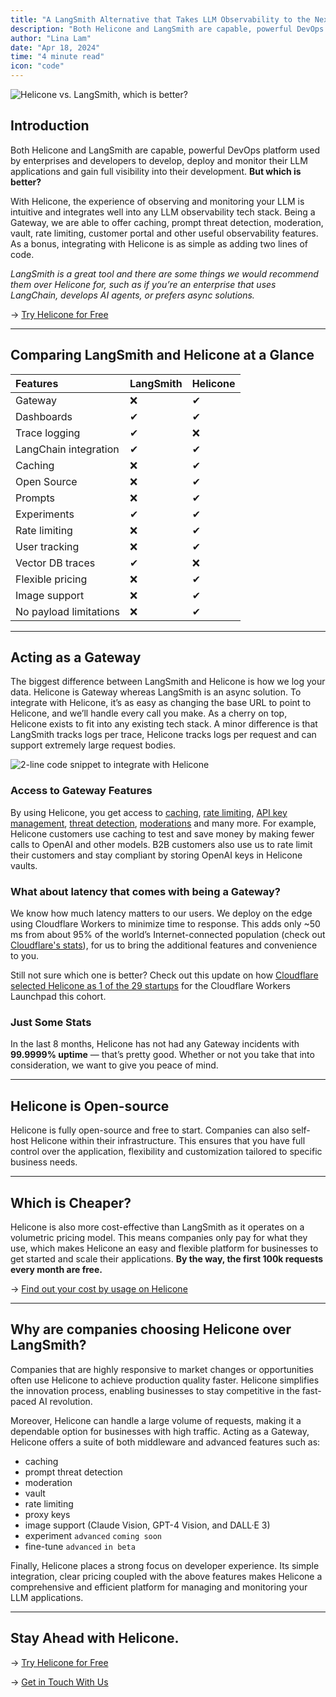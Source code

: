 ```yaml
---
title: "A LangSmith Alternative that Takes LLM Observability to the Next Level"
description: "Both Helicone and LangSmith are capable, powerful DevOps platform used by enterprises and developers building LLM applications. But which is better?"
author: "Lina Lam"
date: "Apr 18, 2024"
time: "4 minute read"
icon: "code"
---
```


![Helicone vs. LangSmith, which is better?](/static/blog/langsmith-vs-helicone/cover-image.webp)

## Introduction

Both Helicone and LangSmith are capable, powerful DevOps platform used by enterprises and developers to develop, deploy and monitor their LLM applications and gain full visibility into their development. **But which is better?**

With Helicone, the experience of observing and monitoring your LLM is intuitive and integrates well into any LLM observability tech stack. Being a Gateway, we are able to offer caching, prompt threat detection, moderation, vault, rate limiting, customer portal and other useful observability features. As a bonus, integrating with Helicone is as simple as adding two lines of code.

_LangSmith is a great tool and there are some things we would recommend them over Helicone for, such as if you’re an enterprise that uses LangChain, develops AI agents, or prefers async solutions._

→ <a href="https://www.helicone.ai/signup" target="_blank">Try Helicone for Free</a>

---

## Comparing LangSmith and Helicone at a Glance

| Features               | LangSmith | Helicone |
| :--------------------- | :-------- | :------- |
| Gateway                | ❌        | ✔        |
| Dashboards             | ✔         | ✔        |
| Trace logging          | ✔         | ❌       |
| LangChain integration  | ✔         | ✔        |
| Caching                | ❌        | ✔        |
| Open Source            | ❌        | ✔        |
| Prompts                | ❌        | ✔        |
| Experiments            | ✔         | ✔        |
| Rate limiting          | ❌        | ✔        |
| User tracking          | ❌        | ✔        |
| Vector DB traces       | ✔         | ❌       |
| Flexible pricing       | ❌        | ✔        |
| Image support          | ❌        | ✔        |
| No payload limitations | ❌        | ✔        |

---

## Acting as a Gateway

The biggest difference between LangSmith and Helicone is how we log your data. Helicone is Gateway whereas LangSmith is an async solution. To integrate with Helicone, it’s as easy as changing the base URL to point to Helicone, and we’ll handle every call you make. As a cherry on top, Helicone exists to fit into any existing tech stack. A minor difference is that LangSmith tracks logs per trace, Helicone tracks logs per request and can support extremely large request bodies.

![2-line code snippet to integrate with Helicone](/static/blog/langsmith-vs-helicone/code.png)

### Access to Gateway Features

By using Helicone, you get access to <a href="https://docs.helicone.ai/features/advanced-usage/caching" target="_blank">caching</a>, <a href="https://docs.helicone.ai/features/advanced-usage/custom-rate-limits" target="_blank">rate limiting</a>, <a href="https://docs.helicone.ai/features/advanced-usage/vault" target="_blank">API key management</a>, <a href="https://docs.helicone.ai/features/advanced-usage/llm-security" target="_blank">threat detection</a>, <a href="https://docs.helicone.ai/features/advanced-usage/moderations" target="_blank">moderations</a> and many more. For example, Helicone customers use caching to test and save money by making fewer calls to OpenAI and other models. B2B customers also use us to rate limit their customers and stay compliant by storing OpenAI keys in Helicone vaults.

### What about latency that comes with being a Gateway?

We know how much latency matters to our users. We deploy on the edge using Cloudflare Workers to minimize time to response. This adds only ~50 ms from about 95% of the world’s Internet-connected population (check out <a href="https://www.cloudflare.com/network/" target="_blank">Cloudflare's stats</a>), for us to bring the additional features and convenience to you.

Still not sure which one is better? Check out this update on how <a href="https://blog.cloudflare.com/2024-community-update" target="_blank"> Cloudflare selected Helicone as 1 of the 29 startups</a> for the Cloudflare Workers Launchpad this cohort.

### Just Some Stats

In the last 8 months, Helicone has not had any Gateway incidents with **99.9999% uptime** — that’s pretty good. Whether or not you take that into consideration, we want to give you peace of mind.

---

## Helicone is Open-source

Helicone is fully open-source and free to start. Companies can also self-host Helicone within their infrastructure. This ensures that you have full control over the application, flexibility and customization tailored to specific business needs.

---

## Which is Cheaper?

Helicone is also more cost-effective than LangSmith as it operates on a volumetric pricing model. This means companies only pay for what they use, which makes Helicone an easy and flexible platform for businesses to get started and scale their applications. **By the way, the first 100k requests every month are free.**

→ <a href="https://www.helicone.ai/pricing" target="_blank">Find out your cost by usage on Helicone</a>

---

## Why are companies choosing Helicone over LangSmith?

Companies that are highly responsive to market changes or opportunities often use Helicone to achieve production quality faster. Helicone simplifies the innovation process, enabling businesses to stay competitive in the fast-paced AI revolution.

Moreover, Helicone can handle a large volume of requests, making it a dependable option for businesses with high traffic. Acting as a Gateway, Helicone offers a suite of both middleware and advanced features such as:

- caching
- prompt threat detection
- moderation
- vault
- rate limiting
- proxy keys
- image support (Claude Vision, GPT-4 Vision, and DALL·E 3)
- experiment `advanced` `coming soon`
- fine-tune `advanced` `in beta`

Finally, Helicone places a strong focus on developer experience. Its simple integration, clear pricing coupled with the above features makes Helicone a comprehensive and efficient platform for managing and monitoring your LLM applications.

---

## Stay Ahead with Helicone.

→ <a href="https://www.helicone.ai/signup" target="_blank">Try Helicone for Free</a>

→ <a href="https://www.helicone.ai/contact" target="_blank">Get in Touch With Us</a>
